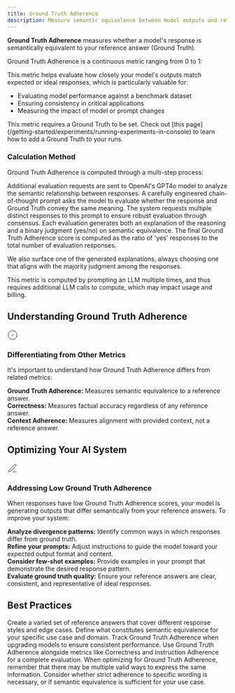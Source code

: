 ```yaml
---
title: Ground Truth Adherence
description: Measure semantic equivalence between model outputs and reference answers using Galileo's Guardrail Metrics to ensure alignment with expected responses.
---
```



<DefinitionCard>
  <strong>Ground Truth Adherence</strong> measures whether a model's response is semantically equivalent to your reference answer (Ground Truth).
</DefinitionCard>

Ground Truth Adherence is a continuous metric ranging from 0 to 1:

<Scale
  low="0"
  lowLabel="Low Adherence"
  high="1"
  highLabel="High Adherence"
  lowDescription="The model's response is semantically different from the Ground Truth"
  highDescription="The model's response is semantically equivalent to the Ground Truth"
/>

This metric helps evaluate how closely your model's outputs match expected or ideal responses, which is particularly valuable for:

- Evaluating model performance against a benchmark dataset
- Ensuring consistency in critical applications
- Measuring the impact of model or prompt changes

<Note>
This metric requires a Ground Truth to be set. Check out [this page](/getting-started/experiments/running-experiments-in-console) to learn how to add a Ground Truth to your runs.

</Note>

### Calculation Method

Ground Truth Adherence is computed through a multi-step process:

<Steps>
  <Step title="Model Request">
    Additional evaluation requests are sent to OpenAI's GPT4o model to analyze the semantic relationship between responses.

</Step>
  <Step title="Prompt Engineering">
    A carefully engineered chain-of-thought prompt asks the model to evaluate whether the response and Ground Truth convey the same meaning.

</Step>
  <Step title="Multiple Evaluations">
    The system requests multiple distinct responses to this prompt to ensure robust evaluation through consensus.

</Step>
  <Step title="Result Analysis">
    Each evaluation generates both an explanation of the reasoning and a binary judgment (yes/no) on semantic equivalence.

</Step>
  <Step title="Score Calculation">
    The final Ground Truth Adherence score is computed as the ratio of 'yes' responses to the total number of evaluation responses.

</Step>
</Steps>

We also surface one of the generated explanations, always choosing one that aligns with the majority judgment among the responses.

<Note>
This metric is computed by prompting an LLM multiple times, and thus requires additional LLM calls to compute, which may impact usage and billing.

</Note>

## Understanding Ground Truth Adherence

<Card>
  <div style={{display: 'flex', alignItems: 'center', gap: '0.5rem', marginBottom: '0.75rem'}}>
    <div style={{fontSize: '1.25rem', color: 'var(--primary-color)'}}>
      <svg xmlns="http://www.w3.org/2000/svg" width="24" height="24" viewBox="0 0 24 24" fill="none" stroke="currentColor" strokeWidth="2" strokeLinecap="round" strokeLinejoin="round">
        <path d="M12 22c5.523 0 10-4.477 10-10S17.523 2 12 2 2 6.477 2 12s4.477 10 10 10z"></path>
        <path d="m9 12 2 2 4-4"></path>
      </svg>
    </div>
    <h3 style={{margin: 0, fontSize: '1.25rem', fontWeight: '600'}}>Differentiating from Other Metrics</h3>
  </div>

It's important to understand how Ground Truth Adherence differs from related metrics:

<div style={{ marginTop: "1rem", paddingTop: "0.75rem", borderTop: "1px solid rgba(209, 213, 219, 0.33)" }}>
  <strong>Ground Truth Adherence:</strong> Measures semantic equivalence to a reference answer.
</div>

<div style={{ marginTop: "0.75rem", paddingTop: "0.75rem", borderTop: "1px solid rgba(209, 213, 219, 0.33)" }}>
  <strong>Correctness:</strong> Measures factual accuracy regardless of any reference answer.
</div>

<div style={{ marginTop: "0.75rem", paddingTop: "0.75rem", borderTop: "1px solid rgba(209, 213, 219, 0.33)" }}>
  <strong>Context Adherence:</strong> Measures alignment with provided context, not a reference answer.
</div>

</Card>

## Optimizing Your AI System

<Card>
  <div style={{display: 'flex', alignItems: 'center', gap: '0.5rem', marginBottom: '0.75rem'}}>
    <div style={{fontSize: '1.25rem', color: 'var(--primary-color)'}}>
      <svg xmlns="http://www.w3.org/2000/svg" width="24" height="24" viewBox="0 0 24 24" fill="none" stroke="currentColor" strokeWidth="2" strokeLinecap="round" strokeLinejoin="round">
        <path d="M12 20h9"></path><path d="M16.5 3.5a2.121 2.121 0 0 1 3 3L7 19l-4 1 1-4L16.5 3.5z"></path>
      </svg>
    </div>
    <h3 style={{margin: 0, fontSize: '1.25rem', fontWeight: '600'}}>Addressing Low Ground Truth Adherence</h3>
  </div>

When responses have low Ground Truth Adherence scores, your model is generating outputs that differ semantically from your reference answers. To improve your system:

<div style={{ marginTop: "1rem", paddingTop: "0.75rem", borderTop: "1px solid rgba(209, 213, 219, 0.33)" }}>
  <strong>Analyze divergence patterns:</strong> Identify common ways in which responses differ from ground truth.
</div>

<div style={{ marginTop: "0.75rem", paddingTop: "0.75rem", borderTop: "1px solid rgba(209, 213, 219, 0.33)" }}>
  <strong>Refine your prompts:</strong> Adjust instructions to guide the model toward your expected output format and content.
</div>

<div style={{ marginTop: "0.75rem", paddingTop: "0.75rem", borderTop: "1px solid rgba(209, 213, 219, 0.33)" }}>
  <strong>Consider few-shot examples:</strong> Provide examples in your prompt that demonstrate the desired response pattern.
</div>

<div style={{ marginTop: "0.75rem", paddingTop: "0.75rem", borderTop: "1px solid rgba(209, 213, 219, 0.33)" }}>
  <strong>Evaluate ground truth quality:</strong> Ensure your reference answers are clear, consistent, and representative of ideal responses.
</div>

</Card>

## Best Practices

<CardGroup cols={2}>
  <Card title="Maintain Diverse Ground Truths" icon="layer-group">
    Create a varied set of reference answers that cover different response styles and edge cases.

</Card>
  <Card title="Set Clear Evaluation Criteria" icon="list-check">
    Define what constitutes semantic equivalence for your specific use case and domain.

</Card>
  <Card title="Monitor Across Model Versions" icon="chart-line">
    Track Ground Truth Adherence when upgrading models to ensure consistent performance.

</Card>
  <Card title="Balance with Other Metrics" icon="scale-balanced">
    Use Ground Truth Adherence alongside metrics like Correctness and Instruction Adherence for a complete evaluation.

</Card>
</CardGroup>

<Note>
When optimizing for Ground Truth Adherence, remember that there may be multiple valid ways to express the same information. Consider whether strict adherence to specific wording is necessary, or if semantic equivalence is sufficient for your use case.

</Note>
